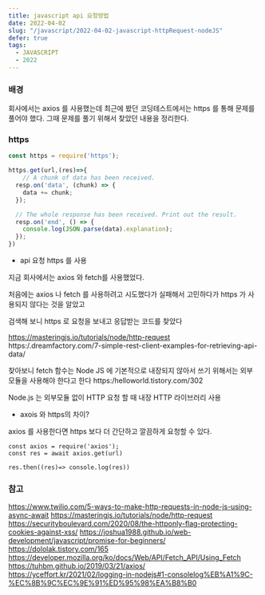 ```yaml
---
title: javascript api 요청방법
date: 2022-04-02
slug: "/javascript/2022-04-02-javascript-httpRequest-nodeJS"
defer: true
tags:
  - JAVASCRIPT
  - 2022
---
```


### 배경
회사에서는 axios 를 사용했는데
최근에 봤던 코딩테스트에서는 https 를 통해
문제를 풀어야 했다.
그때 문제를 풀기 위해서 찾았던 내용을 정리한다.


### https

```javascript
const https = require('https');

https.get(url,(res)=>{
    // A chunk of data has been received.
  resp.on('data', (chunk) => {
    data += chunk;
  });

  // The whole response has been received. Print out the result.
  resp.on('end', () => {
    console.log(JSON.parse(data).explanation);
  });
})
```

* api 요청 https 를 사용


지금 회사에서는 axios 와 fetch를 사용했었다.

처음에는 axios 나 fetch 를 사용하려고 시도했다가 실패해서
고민하다가 https 가 사용되지 않다는 것을 알았고

검색해 보니 https 로 요청을 보내고 응답받는 코드를 찾았다

https://masteringjs.io/tutorials/node/http-request
https:/.dreamfactory.com/7-simple-rest-client-examples-for-retrieving-api-data/

찾아보니 fetch 함수는 Node JS 에 기본적으로 내장되지 않아서
쓰기 위해서는 외부 모듈을 사용해야 한다고 한다
https:/helloworld.tistory.com/302

Node.js 는 외부모듈 없이 HTTP 요청 할 때 내장 HTTP 라이브러리 사용

* axois 와 https의 차이?

axios 를 사용한다면 https 보다 더 간단하고 깔끔하게 요청할 수 있다.

```
const axios = require('axios');
const res = await axios.get(url)

res.then((res)=> console.log(res))
```

### 참고

https://www.twilio.com/5-ways-to-make-http-requests-in-node-js-using-async-await
https://masteringjs.io/tutorials/node/http-request
https://securityboulevard.com/2020/08/the-httponly-flag-protecting-cookies-against-xss/
https://joshua1988.github.io/web-development/javascript/promise-for-beginners/
https://dololak.tistory.com/165
https://developer.mozilla.org/ko/docs/Web/API/Fetch_API/Using_Fetch
https://tuhbm.github.io/2019/03/21/axios/
https://yceffort.kr/2021/02/logging-in-nodejs#1-consolelog%EB%A1%9C-%EC%8B%9C%EC%9E%91%ED%95%98%EA%B8%B0
